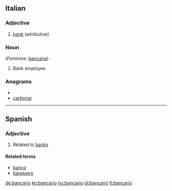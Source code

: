 ==Italian==

===Adjective===
{{it-adj|bancar|io|ia|i|ie}}

# [[bank]] (attributive)

===Noun===
{{it-noun|bancar|m|io|i}} (''Feminine'': [[bancaria]])

# Bank employee

===Anagrams===
* {{alphagram|aabcinor}}
* [[carbonai#Italian|carbonai]]

----

==Spanish==

===Adjective===
{{es-adj|f=bancaria}}

# Related to [[bank]]s

====Related terms====
*[[banco]]
*[[banquero]]

[[de:bancario]]
[[ko:bancario]]
[[hu:bancario]]
[[pl:bancario]]
[[fi:bancario]]